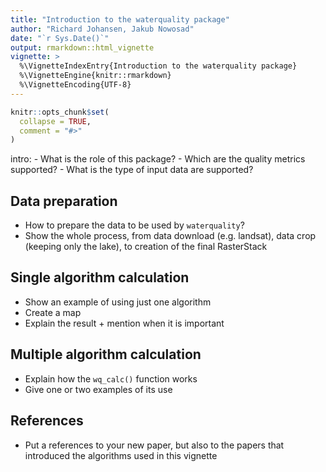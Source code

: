 ```yaml
---
title: "Introduction to the waterquality package"
author: "Richard Johansen, Jakub Nowosad"
date: "`r Sys.Date()`"
output: rmarkdown::html_vignette
vignette: >
  %\VignetteIndexEntry{Introduction to the waterquality package}
  %\VignetteEngine{knitr::rmarkdown}
  %\VignetteEncoding{UTF-8}
---
```


```r
knitr::opts_chunk$set(
  collapse = TRUE,
  comment = "#>"
)
```

intro:
- What is the role of this package?
- Which are the quality metrics supported?
- What is the type of input data are supported?

## Data preparation

- How to prepare the data to be used by `waterquality`?
- Show the whole process, from data download (e.g. landsat), data crop (keeping only the lake), to creation of the final RasterStack

## Single algorithm calculation

- Show an example of using just one algorithm
- Create a map
- Explain the result + mention when it is important

## Multiple algorithm calculation

- Explain how the `wq_calc()` function works
- Give one or two examples of its use

## References

- Put a references to your new paper, but also to the papers that introduced the algorithms used in this vignette
